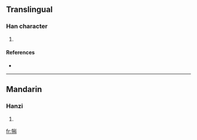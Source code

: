 ==Translingual==

===Han character===
{{Han char|rn=93|rad=牛|as=09|sn=13|four=2450<sub>0</sub>|canj=竹手竹木十 (HQHDJ)}}

# {{defn|Han|sort=牛09}}

====References====
* {{Han ref|kx=0703.030|dkj=20092|dj=1116.030|hdz=31815.130|uh=7290|ud=29328|bh=DEA8|bd=57000}}

----

==Mandarin==

===Hanzi===
{{cmn-hanzi|pin=[[kē]] ([[ke1]])|wg=k'o<sup>1</sup>}}

# {{defn|Mandarin}}

[[fr:犐]]